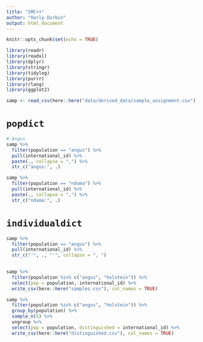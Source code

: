 ```yaml
---
title: "SMC++"
author: "Harly Durbin"
output: html_document
---
```


```r
knitr::opts_chunk$set(echo = TRUE)

library(readr)
library(readxl)
library(dplyr)
library(stringr)
library(tidylog)
library(purrr)
library(rlang)
library(ggplot2)
```

```r
samp <- read_csv(here::here("data/derived_data/sample_assignment.csv"))
```

# `popdict`

```r
# Angus
samp %>% 
  filter(population == "angus") %>% 
  pull(international_id) %>% 
  paste(., collapse = ",") %>% 
  str_c("angus:", .)

samp %>% 
  filter(population == "ndama") %>% 
  pull(international_id) %>% 
  paste(., collapse = ",") %>% 
  str_c("ndama:", .)
```

# `individualdict`

```r
samp %>% 
  filter(population == "angus") %>% 
  pull(international_id) %>% 
  str_c("'", ., "'", collapse = ", ")
  
```

```r
samp %>% 
  filter(population %in% c("angus", "holstein")) %>% 
  select(pop = population, international_id) %>% 
  write_csv(here::here("samples.csv"), col_names = TRUE)

samp %>% 
  filter(population %in% c("angus", "holstein")) %>% 
  group_by(population) %>% 
  sample_n(5) %>% 
  ungroup %>% 
  select(pop = population, distinguished = international_id) %>% 
  write_csv(here::here("distinguished.csv"), col_names = TRUE)
```

